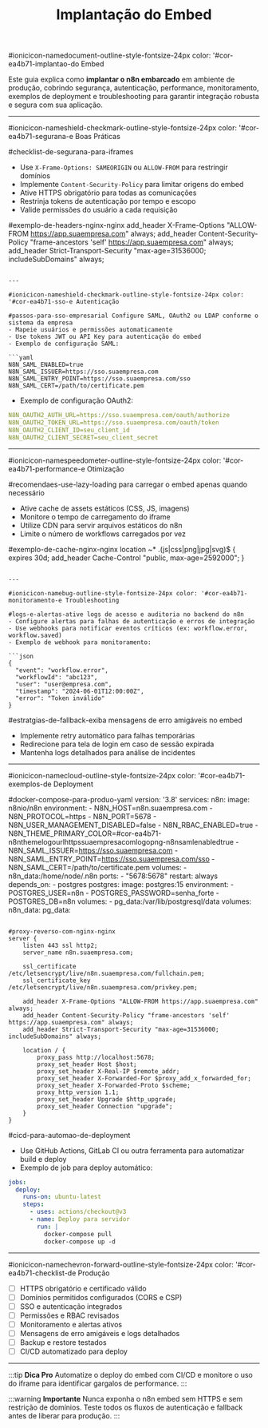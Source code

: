 ﻿---
sidebar_position: 1
title: Implantação do Embed
description: Como implantar e configurar n8n embarcado em produção
keywords: [n8n, embed, implantação, deployment, produção, iframe, SSO, segurança]
---


#ionicicon-namedocument-outline-style-fontsize-24px color: '#cor-ea4b71-implantao-do Embed

Este guia explica como **implantar o n8n embarcado** em ambiente de produção, cobrindo segurança, autenticação, performance, monitoramento, exemplos de deployment e troubleshooting para garantir integração robusta e segura com sua aplicação.

---

#ionicicon-nameshield-checkmark-outline-style-fontsize-24px color: '#cor-ea4b71-segurana-e Boas Práticas

#checklist-de-segurana-para-iframes

- Use `X-Frame-Options: SAMEORIGIN` ou `ALLOW-FROM` para restringir domínios
- Implemente `Content-Security-Policy` para limitar origens do embed
- Ative HTTPS obrigatório para todas as comunicações
- Restrinja tokens de autenticação por tempo e escopo
- Valide permissões do usuário a cada requisição

#exemplo-de-headers-nginx-nginx
add_header X-Frame-Options "ALLOW-FROM https://app.suaempresa.com" always;
add_header Content-Security-Policy "frame-ancestors 'self' https://app.suaempresa.com" always;
add_header Strict-Transport-Security "max-age=31536000; includeSubDomains" always;
```

---

#ionicicon-nameshield-checkmark-outline-style-fontsize-24px color: '#cor-ea4b71-sso-e Autenticação

#passos-para-sso-empresarial Configure SAML, OAuth2 ou LDAP conforme o sistema da empresa
- Mapeie usuários e permissões automaticamente
- Use tokens JWT ou API Key para autenticação do embed
- Exemplo de configuração SAML:

```yaml
N8N_SAML_ENABLED=true
N8N_SAML_ISSUER=https://sso.suaempresa.com
N8N_SAML_ENTRY_POINT=https://sso.suaempresa.com/sso
N8N_SAML_CERT=/path/to/certificate.pem
```

- Exemplo de configuração OAuth2:

```yaml
N8N_OAUTH2_AUTH_URL=https://sso.suaempresa.com/oauth/authorize
N8N_OAUTH2_TOKEN_URL=https://sso.suaempresa.com/oauth/token
N8N_OAUTH2_CLIENT_ID=seu_client_id
N8N_OAUTH2_CLIENT_SECRET=seu_client_secret
```

---

#ionicicon-namespeedometer-outline-style-fontsize-24px color: '#cor-ea4b71-performance-e Otimização

#recomendaes-use-lazy-loading para carregar o embed apenas quando necessário
- Ative cache de assets estáticos (CSS, JS, imagens)
- Monitore o tempo de carregamento do iframe
- Utilize CDN para servir arquivos estáticos do n8n
- Limite o número de workflows carregados por vez

#exemplo-de-cache-nginx-nginx
location ~* \.(js|css|png|jpg|svg)$ {
  expires 30d;
  add_header Cache-Control "public, max-age=2592000";
}
```

---

#ionicicon-namebug-outline-style-fontsize-24px color: '#cor-ea4b71-monitoramento-e Troubleshooting

#logs-e-alertas-ative logs de acesso e auditoria no backend do n8n
- Configure alertas para falhas de autenticação e erros de integração
- Use webhooks para notificar eventos críticos (ex: workflow.error, workflow.saved)
- Exemplo de webhook para monitoramento:

```json
{
  "event": "workflow.error",
  "workflowId": "abc123",
  "user": "user@empresa.com",
  "timestamp": "2024-06-01T12:00:00Z",
  "error": "Token inválido"
}
```

#estratgias-de-fallback-exiba mensagens de erro amigáveis no embed
- Implemente retry automático para falhas temporárias
- Redirecione para tela de login em caso de sessão expirada
- Mantenha logs detalhados para análise de incidentes

---

#ionicicon-namecloud-outline-style-fontsize-24px color: '#cor-ea4b71-exemplos-de Deployment

#docker-compose-para-produo-yaml
version: '3.8'
services:
  n8n:
    image: n8nio/n8n
    environment:
      - N8N_HOST=n8n.suaempresa.com
      - N8N_PROTOCOL=https
      - N8N_PORT=5678
      - N8N_USER_MANAGEMENT_DISABLED=false
      - N8N_RBAC_ENABLED=true
      - N8N_THEME_PRIMARY_COLOR=#cor-ea4b71-n8nthemelogourlhttpssuaempresacomlogopng-n8nsamlenabledtrue
      - N8N_SAML_ISSUER=https://sso.suaempresa.com
      - N8N_SAML_ENTRY_POINT=https://sso.suaempresa.com/sso
      - N8N_SAML_CERT=/path/to/certificate.pem
    volumes:
      - n8n_data:/home/node/.n8n
    ports:
      - "5678:5678"
    restart: always
    depends_on:
      - postgres
  postgres:
    image: postgres:15
    environment:
      - POSTGRES_USER=n8n
      - POSTGRES_PASSWORD=senha_forte
      - POSTGRES_DB=n8n
    volumes:
      - pg_data:/var/lib/postgresql/data
volumes:
  n8n_data:
  pg_data:
```

#proxy-reverso-com-nginx-nginx
server {
    listen 443 ssl http2;
    server_name n8n.suaempresa.com;

    ssl_certificate /etc/letsencrypt/live/n8n.suaempresa.com/fullchain.pem;
    ssl_certificate_key /etc/letsencrypt/live/n8n.suaempresa.com/privkey.pem;

    add_header X-Frame-Options "ALLOW-FROM https://app.suaempresa.com" always;
    add_header Content-Security-Policy "frame-ancestors 'self' https://app.suaempresa.com" always;
    add_header Strict-Transport-Security "max-age=31536000; includeSubDomains" always;

    location / {
        proxy_pass http://localhost:5678;
        proxy_set_header Host $host;
        proxy_set_header X-Real-IP $remote_addr;
        proxy_set_header X-Forwarded-For $proxy_add_x_forwarded_for;
        proxy_set_header X-Forwarded-Proto $scheme;
        proxy_http_version 1.1;
        proxy_set_header Upgrade $http_upgrade;
        proxy_set_header Connection "upgrade";
    }
}
```

#cicd-para-automao-de-deployment

- Use GitHub Actions, GitLab CI ou outra ferramenta para automatizar build e deploy
- Exemplo de job para deploy automático:

```yaml
jobs:
  deploy:
    runs-on: ubuntu-latest
    steps:
      - uses: actions/checkout@v3
      - name: Deploy para servidor
        run: |
          docker-compose pull
          docker-compose up -d
```

---

#ionicicon-namechevron-forward-outline-style-fontsize-24px color: '#cor-ea4b71-checklist-de Produção

- [ ] HTTPS obrigatório e certificado válido
- [ ] Domínios permitidos configurados (CORS e CSP)
- [ ] SSO e autenticação integrados
- [ ] Permissões e RBAC revisados
- [ ] Monitoramento e alertas ativos
- [ ] Mensagens de erro amigáveis e logs detalhados
- [ ] Backup e restore testados
- [ ] CI/CD automatizado para deploy

---

:::tip **Dica Pro**
Automatize o deploy do embed com CI/CD e monitore o uso do iframe para identificar gargalos de performance.
:::

:::warning **Importante**
Nunca exponha o n8n embed sem HTTPS e sem restrição de domínios. Teste todos os fluxos de autenticação e fallback antes de liberar para produção.
:::

